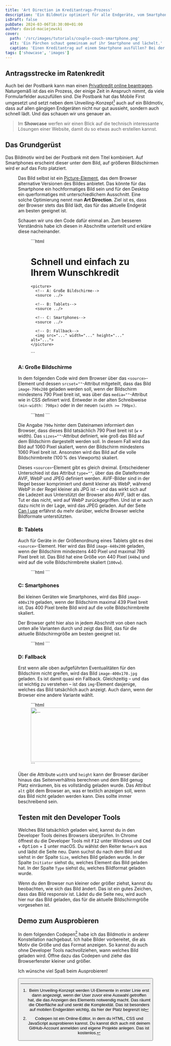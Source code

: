 ```yaml
---
title: 'Art Direction im Kreditantrags-Prozess'
description: 'Ein Bildmotiv optimiert für alle Endgeräte, vom Smartphone bis zum großen Bildschirm: Die Postbank zeigt im Kreditantrag, wie es geht. Technik-Check!'
isDraft: false
pubDate: 2024-03-06T18:30:00+01:00
author: david-maciejewski
cover:
  path: '/src/images/tutorials/couple-couch-smartphone.png'
  alt: 'Ein Pärchen schaut gemeinsam auf ihr Smartphone und lächelt.'
  caption: 'Einen Kreditantrag auf einem Smartphone ausfüllen? Bei der Postbank geht’s.'
tags: ['showcase', 'images']
---
```



## Antragsstrecke im Ratenkredit

Auch bei der Postbank kann man einen [Privatkredit online beantragen](https://www.postbank.de/privatkunden/produkte/kredite/privatkredit-direkt.html). Naturgemäß ist das ein Prozess, der einige Zeit in Anspruch nimmt, da viele Formularfelder auszufüllen sind. Die Postbank hat das Mobile First umgesetzt und setzt neben dem Unveiling-Konzept[^1] auch auf ein Bildmotiv, dass auf allen gängigen Endgeräten nicht nur gut aussieht, sondern auch schnell lädt. Und das schauen wir uns genauer an.

> Im **Showcase** werfen wir einen Blick auf die technisch interessante Lösungen einer Website, damit du so etwas auch erstellen kannst.

## Das Grundgerüst

Das Bildmotiv wird bei der Postbank mit dem Titel kombiniert. Auf Smartphones erscheint dieser unter dem Bild, auf größeren Bildschirmen wird er auf das Foto platziert.

<Figure imagePath="/src/images/tutorials/postbank-compare-screens.png" caption="Das Bildmotiv auf dem Smartphone, Tablet und großen Bildschirm." alt="Alt" />

Das Bild selbst ist ein [Picture-Element](https://developer.mozilla.org/en-US/docs/Web/HTML/Element/picture), das dem Browser alternative Versionen des Bildes  anbietet. Das könnte für das Smartphone ein hochformatiges Bild sein und für den Desktop ein querformatiges mit unterschiedlichem Ausschnitt. Eine solche Optimierung nennt man **Art Direction**. Ziel ist es, dass der Browser stets das Bild lädt, das für das aktuelle Endgerät am besten geeignet ist.

Schauen wir uns den Code dafür einmal an. Zum besseren Verständnis habe ich diesen in Abschnitte unterteilt und erkläre diese nacheinander.

<Figure caption="Stark vereinfachter Code des Bild-Elements">
  ```html
  <div class="image-with-title">
    <h1>Schnell und einfach zu Ihrem Wunschkredit</h1>

    <picture>
      <!-- A: Große Bildschirme-->
      <source ../>

      <!-- B: Tablets-->
      <source ../>

      <!-- C: Smartphones-->
      <source ../>

      <!-- D: Fallback-->
      <img src="..." width="..." height="..." alt="...">
    </picture>
  </div>
  ```
</Figure>

### A: Große Bildschirme

In dem folgenden Code wird dem Browser über das `<source>`-Element und dessen `srcset=""`-Attribut mitgeteilt, dass das Bild `image-790x280` geladen werden soll, wenn der Bildschirm mindestens 790 Pixel breit ist, was über das `media=""`-Attribut wie in CSS definiert wird. Entweder in der alten Schreibweise `(min-width: 790px)` oder in der neuen `(width >= 790px)`.


<Figure caption={false}>
  ```html
  <!-- A: Große Bildschirme-->
  <source srcset="image-790x280.avif 790w" media="(min-width: 790px)" sizes="(min-width: 1060px) 1060px, 100vw" type="image/avif">

  <source srcset="image-790x280.webp 790w" media="(min-width: 790px)" sizes="(min-width: 1060px) 1060px, 100vw" type="image/webp">

  <source srcset="image-790x280.jpg 790w" media="(min-width: 790px)" sizes="(min-width: 1060px) 1060px, 100vw" type="image/jpeg">
  ```
</Figure>

Die Angabe `790w` hinter dem Dateinamen informiert den Browser, dass dieses Bild tatsächlich 790 Pixel breit ist (`w` = width). Das `sizes=""`-Attribut definiert, wie groß das Bild auf dem Bildschirm dargestellt werden soll. In diesem Fall wird das Bild auf 1060 Pixel skaliert, wenn der Bildschirm mindestens 1060 Pixel breit ist. Ansonsten wird das Bild auf die volle Bildschirmbreite (100&#8239;% des Viewports) skaliert.

Dieses `<source>`-Element gibt es gleich dreimal. Entscheidener Unterschied ist das Attribut `type=""`, über das die Dateiformate AVIF, WebP und JPEG definiert werden. AVIF-Bilder sind in der Regel besser komprimiert und damit kleiner als WebP, während WebP in der Regel kleiner als JPG ist – und das wirkt sich auf die Ladezeit aus Unterstützt der Browser also AVIF, lädt er das. Tut er das nicht, wird auf WebP zurückgegriffen. Und ist er auch dazu nicht in der Lage, wird das JPEG geladen. Auf der Seite [Can I use](https://caniuse.com/?search=image%20format) erfährst du mehr darüber, welche Browser welche Bildformate unterstützten.

### B: Tablets

Auch für Geräte in der Größenordnung eines Tablets gibt es drei `<source>`-Element. Hier wird das Bild `image-440x200` geladen, wenn der Bildschirm mindestens 440 Pixel und maximal 789 Pixel breit ist. Das Bild hat eine Größe von 440 Pixel (`440w`) und wird auf die volle Bildschirmbreite skaliert (`100vw`).

<Figure caption={false}>
  ```html
  <!-- B: Tablets-->
  <source srcset="image-440x200.avif 440w" media="(min-width: 440px) and (max-width: 789px)" sizes="100vw" type="image/avif">

  <source srcset="image-440x200.webp 440w" media="(min-width: 440px) and (max-width: 789px)" sizes="100vw" type="image/webp">

  <source srcset="image-440x200.jpg 440w" media="(min-width: 440px) and (max-width: 789px)" sizes="100vw" type="image/jpeg">
  ```
</Figure>

### C: Smartphones

Bei kleinen Geräten wie Smartphones, wird das Bild `image-400x170` geladen, wenn der Bildschirm maximal 439 Pixel breit ist. Das 400 Pixel breite Bild wird auf die volle Bildschirmbreite skaliert.

Der Browser geht hier also in jedem Abschnitt von oben nach unten alle Varianten durch und zeigt das Bild, das für die aktuelle Bildschirmgröße am besten geeignet ist.

<Figure caption={false}>
  ```html
  <!-- C: Smartphones-->
  <source srcset="image-400x170.avif 400w" media="(max-width: 439px)" sizes="100vw" type="image/avif">

  <source srcset="image-400x170.webp 400w" media="(max-width: 439px)" sizes="100vw" type="image/webp">

  <source srcset="image-400x170.jpg 400w" media="(max-width: 439px)" sizes="100vw" type="image/jpeg">
  ```
</Figure>

### D: Fallback

Erst wenn alle oben aufgeführten Eventualitäten für den Bildschirm nicht greifen, wird das Bild `image-400x170.jpg` geladen. Es ist damit quasi ein Fallback. Gleichzeitig – und das ist wichtig zu verstehen – ist das `img`-Element dasjenige, welches das Bild tatsächlich auch anzeigt. Auch dann, wenn der Browser eine andere Variante wählt.

<Figure caption={false}>
  ```html
  <!-- Abschnitt D-->
  <img src="image-400x170.jpg 400w" width="400" height="170" alt="...">
  ```
</Figure>

Über die Attribute `width` und `height` kann der Browser darüber hinaus das Seitenverhältnis berechnen und dem Bild genug Platz einräumen, bis es vollständig geladen wurde. Das Attribut `alt` gibt dem Browser an, was er textlich anzeigen soll, wenn das Bild nicht geladen werden kann. Dies sollte immer beschreibend sein.

## Testen mit den Developer Tools

Welches Bild tatsächlich geladen wird, kannst du in den Developer Tools deines Browsers überprüfen. In Chrome öffnest du die Developer Tools mit <kbd>F12</kbd> unter Windows und <kbd>Cmd</kbd> + <kbd>Option</kbd> + <kbd>I</kbd> unter macOS. Du wählst den Reiter `Network` aus und lädst die Seite neu. Dann suchst du nach dem Bild und siehst in der Spalte `Size`, welches Bild geladen wurde. In der Spalte `Initiator` siehst du, welches Element das Bild geladen hat. In der Spalte `Type` siehst du, welches Bildformat geladen wurde.

Wenn du den Browser nun kleiner oder größer ziehst, kannst du beobachten, wie sich das Bild ändert. Das ist ein gutes Zeichen, dass das Bild responsiv ist. Lädst du die Seite neu, wird auch hier nur das Bild geladen, das für die aktuelle Bildschirmgröße vorgesehen ist.

## Demo zum Ausprobieren

In dem folgenden Codepen[^2] habe ich das Bildmotiv in anderer Konstellation nachgebaut. Ich habe Bilder vorbereitet, die als Motiv die Größe und das Format anzeigen. So kannst du auch ohne Developer Tools nachvollziehen, wann welches Bild geladen wird. Öffne dazu das Codepen und ziehe das Browserfenster kleiner und größer.

<Codepen id="wvZamyR" height="500" tab="html,result"/>

Ich wünsche viel Spaß beim Ausprobieren!

<Button href="https://codepen.io/macx/pen/wvZamyR" label="Zur Demo" primary={true} />

[^1]: Beim Unveiling-Konzept werden UI-Elemente in erster Linie erst dann angezeigt, wenn der User zuvor eine Auswahl getroffen hat, die das Anzeigen des Elements notwendig macht. Das räumt die Oberfläche auf und senkt die Komplexität. Das ist besonders auf mobilen Endgeräten wichtig, da hier der Platz begrenzt ist
[^2]: Codepen ist ein Online-Editor, in dem du HTML, CSS und JavaScript ausprobieren kannst. Du kannst dich auch mit deinem GitHub-Account anmelden und eigene Projekte anlegen. Das ist kostenlos.
